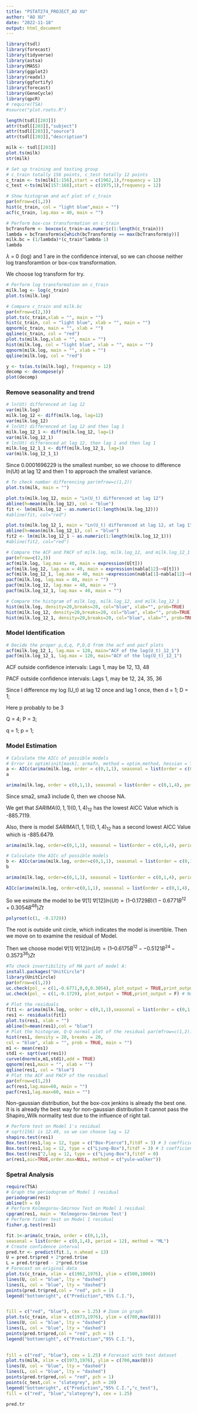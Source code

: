 ```yaml
---
title: "PSTAT274_PROJECT_AO XU"
author: "AO XU"
date: "2022-11-18"
output: html_document
---
```

```r
library(tsdl) 
library(forecast) 
library(tidyverse) 
library(astsa)
library(MASS) 
library(ggplot2) 
library(readxl)
library(ggfortify) 
library(forecast) 
library(GeneCycle) 
library(qpcR) 
# require(TSA) 
#source("plot.roots.R")
```

```r
length(tsdl[[203]])
attr(tsdl[[203]],"subject")
attr(tsdl[[203]],"source")
attr(tsdl[[203]],"description")
```

```r
milk <- tsdl[[203]]
plot.ts(milk)
str(milk)
```
```r
# Set up training and testing group
# c_train totally 156 points, c_test totally 12 points
c_train <- ts(milk[1:156],start = c(1962,1),frequency = 12)
c_test <-ts(milk[157:168],start = c(1975,1),frequency = 12)

# Show histogram and acf plot of c_train
par(mfrow=c(1,2))
hist(c_train, col = "light blue",main = "")
acf(c_train, lag.max = 40, main = "")
```
```r
# Perform box-cox transformation on c_train
bcTransform <- boxcox(c_train~as.numeric(1:length(c_train))) 
lambda = bcTransform$x[which(bcTransform$y == max(bcTransform$y))] 
milk.bc = (1/lambda)*(c_train^lambda-1)
lambda
```
$\lambda$ = 0 (log) and 1 are in the confidence interval, so we can choose neither log transforamtion or box-cox transformation.

We choose log transform for try.

```r
# Perform log transformation on c_train
milk.log <- log(c_train) 
plot.ts(milk.log)
```
```r
# Compare c_train and milk.bc
par(mfrow=c(2,3))
plot.ts(c_train,xlab = "", main = "")
hist(c_train, col = "light blue", xlab = "", main = "")
qqnorm(c_train, main = "", xlab = "")
qqline(c_train, col = "red")
plot.ts(milk.log,xlab = "", main = "")
hist(milk.log, col = "light blue", xlab = "", main = "") 
qqnorm(milk.log, main = "", xlab = "")
qqline(milk.log, col = "red")
```
```r
y <- ts(as.ts(milk.log), frequency = 12)
decomp <- decompose(y)
plot(decomp)
```

### Remove seasonality and trend
```r
# ln(Ut) differenced at lag 12
var(milk.log)
milk.log_12 <- diff(milk.log, lag=12)
var(milk.log_12)
# ln(Ut) differenced at lag 12 and then lag 1
milk.log_12_1 <- diff(milk.log_12, lag=1)
var(milk.log_12_1)
# ln(Ut) differenced at lag 12, then lag 1 and then lag 1
milk.log_12_1_1 <- diff(milk.log_12_1, lag=1)
var(milk.log_12_1_1)
```
Since 0.0001696229 is the smallest number, so we choose to difference ln(Ut) at lag 12 and then 1 to approach the smallest variance.

```r
# To check number differencing par(mfrow=c(1,2))
plot.ts(milk, main = "")

plot.ts(milk.log_12, main = "Ln(U_t) differenced at lag 12")
abline(h=mean(milk.log_12), col = "blue")
fit <- lm(milk.log_12 ~ as.numeric(1:length(milk.log_12))) 
#abline(fit, col="red")

plot.ts(milk.log_12_1, main = "Ln(U_t) differenced at lag 12, at lag 1")
abline(h=mean(milk.log_12_1), col = "blue")
fit2 <- lm(milk.log_12_1 ~ as.numeric(1:length(milk.log_12_1))) 
#abline(fit2, col="red")
```
```r
# Compare the ACF and PACF of milk.log, milk.log_12, and milk.log_12_1
par(mfrow=c(2,3))
acf(milk.log, lag.max = 40, main = expression(U[t]))
acf(milk.log_12, lag.max = 40, main = expression(nabla[12]~~U[t])) 
acf(milk.log_12_1, lag.max = 40, main =expression(nabla[1]~nabla[12]~~U[t]))
pacf(milk.log, lag.max = 40, main = "")
pacf(milk.log_12, lag.max = 40, main = "")
pacf(milk.log_12_1, lag.max = 40, main = "")
```
```r
# Compare the histgram of milk.log, milk.log_12, and milk.log_12_1
hist(milk.log, density=20,breaks=20, col="blue", xlab="", prob=TRUE)
hist(milk.log_12, density=20,breaks=20, col="blue", xlab="", prob=TRUE)
hist(milk.log_12_1, density=20,breaks=20, col="blue", xlab="", prob=TRUE)
```
### Model Identification
```r
# Decide the proper p,d,q, P,D,Q from the acf and pacf plots
acf(milk.log_12_1, lag.max = 120, main="ACF of the log(U_t)_12_1") 
pacf(milk.log_12_1, lag.max = 120, main="ACF of the log(U_t)_12_1")
```
ACF outside confidence intervals: Lags 1, may be 12, 13, 48

PACF outside confidence intervals: Lags 1, may be 12, 24, 35, 36

Since I difference my log (U_t) at lag 12 once and lag 1 once, then d = 1; D = 1; 

Here p probably to be 3

Q = 4; P = 3; 

q = 1; p = 1; 

### Model Estimation


```r
# Calculate the AICc of possible models
# Error in optim(init[mask], armafn, method = optim.method, hessian = TRUE, non-finite finite-difference value [2]. It appears due to not enough data 
a <- AICc(arima(milk.log, order = c(0,1,1), seasonal = list(order = c(0,1,4), period = 12),method = "ML"))
a
```

```r
arima(milk.log, order = c(0,1,1), seasonal = list(order = c(0,1,4), period = 12),method = "ML")
```
Since sma2, sma3 include 0, then we choose NA.

We get that $SARIMA(0,1,1)(0,1,4)_12$ has the lowest AICC Value which is -885.7119.

Also, there is model $SARIMA(1,1,1)(0,1,4)_12$ has a second lowest AICC Value which is -885.6479.

```r
arima(milk.log, order=c(0,1,1), seasonal = list(order = c(0,1,4), period = 12), fixed = c(NA,NA,0,0,NA), method="ML")
```
```r
# Calculate the AICc of possible models
b <- AICc(arima(milk.log, order=c(0,1,1), seasonal = list(order = c(0,1,4), period = 12), fixed = c(NA,NA,0,0,NA), method="ML"))
b
```
```r
arima(milk.log, order=c(0,1,1), seasonal = list(order = c(0,1,4), period = 12), fixed = c(NA,NA,0,0,NA), method="ML")
```
```r
AICc(arima(milk.log, order=c(0,1,1), seasonal = list(order = c(0,1,4), period = 12), fixed = c(NA,NA,0,0,NA), method="ML"))
```

So we esimate the model to be 
$\nabla[1]~\nabla[12] ln (Ut) = (1–0.1729B) (1-0.6771B^{12}+0.3054B^{48}) Zt$
```r
polyroot(c(1, -0.1729))
```
The root is outside unit circle, which indicates the model is invertible.
Then we move on to examine the residual of Model.

Then we choose model $\nabla[1]~\nabla[12] ln (Ut)=(1–0.6175 B^{12}--0.5121B^{24}-0.3573^{36})Zt$

```r
#To check invertibility of MA part of model A:
install.packages("UnitCircle")
library(UnitCircle)
par(mfrow=c(1,2))
uc.check(pol_ = c(1,-0.6771,0,0,0.3054), plot_output = TRUE,print_output = F) # Seasonal MA Part 
uc.check(pol_ = c(1,-0.1729), plot_output = TRUE,print_output = F) # Non-Seasonal MA Part
```

```r
# Plot the residuals
fit1 <- arima(milk.log, order = c(0,1,1),seasonal = list(order = c(0,1,4), period = 12), method = "ML")
res1 <- residuals(fit1)
plot.ts(res1, xlab = "")
abline(h=mean(res1),col = "blue")
# Plot the histogram, Q-Q normal plot of the residual par(mfrow=c(1,2))
hist(res1, density = 20, breaks = 20,
col = "blue", xlab = "", prob = TRUE, main = "") 
m1 <- mean(res1)
std1 <- sqrt(var(res1)) 
curve(dnorm(x,m1,std1),add = TRUE) 
qqnorm(res1,main = "", xlab = "") 
qqline(res1, col = "blue")
# Plot the ACF and PACF of the residual
par(mfrow=c(1,2)) 
acf(res1,lag.max=60, main = "") 
pacf(res1,lag.max=60, main = "")
```
Non-gaussian distribution, but the box-cox jenkins is already the best one.
It is is already the best way for non-gaussian distribution
It cannot pass the Shapiro_Wilk normality test due to the influence of right tail. 
```r
# Perform test on Model 1's residual
# sqrt(156) is 12.49, so we can choose lag = 12
shapiro.test(res1)
Box.test(res1,lag = 12, type = c("Box-Pierce"),fitdf = 3) # 3 coefficients
Box.test(res1,lag = 12, type = c("Ljung-Box"),fitdf = 3) # 3 coefficients
Box.test(res1^2,lag = 12, type = c("Ljung-Box"),fitdf = 0) 
ar(res1,aic=TRUE,order.max=NULL, method = c("yule-walker"))
```

### Spetral Analysis
```r
require(TSA)
# Graph the periodogram of Model 1 residual 
periodogram(res1)
abline(h = 0)
# Perform Kolmogorov-Smirnov Test on Model 1 residual
cpgram(res1, main = 'Kolmogorov-Smirnov Test') 
# Perform fisher test on Model 1 residual
fisher.g.test(res1)
```

```r
fit.1<-arima(c_train, order = c(0,1,1),
seasonal = list(order = c(0,1,4), period = 12), method = "ML")
# Create confidence interval
pred.tr <- predict(fit.1, n.ahead = 13)
U = pred.tr$pred + 2*pred.tr$se
L = pred.tr$pred - 2*pred.tr$se
# Forecast on original data
plot.ts(c_train, xlim = c(1962,1976), ylim = c(500,1000)) 
lines(U, col = "blue", lty = "dashed")
lines(L, col = "blue", lty = "dashed") 
points(pred.tr$pred,col = "red", pch = 1) 
legend("bottomright", c("Prediction","95% C.I."),


fill = c("red", "blue"), cex = 1.25) # Zoom in graph
plot.ts(c_train, xlim = c(1973,1976), ylim = c(700,max(U)))
lines(U, col = "blue", lty = "dashed")
lines(L, col = "blue", lty = "dashed") 
points(pred.tr$pred,col = "red", pch = 1) 
legend("bottomright", c("Prediction","95% C.I."),

       
fill = c("red", "blue"), cex = 1.25) # Forecast with test dataset
plot.ts(milk, xlim = c(1973,1976), ylim = c(700,max(U))) 
lines(U, col = "blue", lty = "dashed")
lines(L, col = "blue", lty = "dashed") 
points(pred.tr$pred,col = "red", pch = 1)
points(c_test,col = "slategrey", pch = 20) 
legend("bottomright", c("Prediction","95% C.I.","c_test"),
fill = c("red", "blue","slategrey"), cex = 1.25)
```
```r
pred.tr
```







